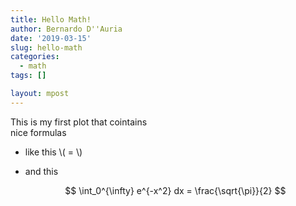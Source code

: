 ```yaml
---
title: Hello Math!
author: Bernardo D''Auria
date: '2019-03-15'
slug: hello-math
categories:
  - math
tags: []

layout: mpost
---
```


This is my first plot that cointains  
nice formulas

- like this 
  \\( \sqrt{\frac{9}{4}} = \frac{3}{2} \\) 

- and this

  $$ \int_0^{\infty} e^{-x^2} dx = \frac{\sqrt{\pi}}{2} $$
  
